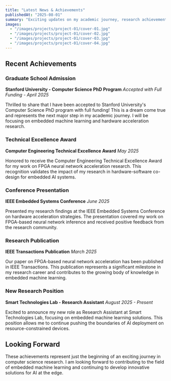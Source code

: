 ```yaml
---
title: "Latest News & Achievements"
publishedAt: "2025-08-01"
summary: "Exciting updates on my academic journey, research achievements, and professional milestones."
images:
  - "/images/projects/project-01/cover-01.jpg"
  - "/images/projects/project-01/cover-02.jpg"
  - "/images/projects/project-01/cover-03.jpg"
  - "/images/projects/project-01/cover-04.jpg"
---
```


## Recent Achievements

### Graduate School Admission
**Stanford University - Computer Science PhD Program**
*Accepted with Full Funding - April 2025*

Thrilled to share that I have been accepted to Stanford University's Computer Science PhD program with full funding! This is a dream come true and represents the next major step in my academic journey. I will be focusing on embedded machine learning and hardware acceleration research.

### Technical Excellence Award
**Computer Engineering Technical Excellence Award**
*May 2025*

Honored to receive the Computer Engineering Technical Excellence Award for my work on FPGA neural network acceleration research. This recognition validates the impact of my research in hardware-software co-design for embedded AI systems.

### Conference Presentation
**IEEE Embedded Systems Conference**
*June 2025*

Presented my research findings at the IEEE Embedded Systems Conference on hardware acceleration strategies. The presentation covered my work on FPGA-based neural network inference and received positive feedback from the research community.

### Research Publication
**IEEE Transactions Publication**
*March 2025*

Our paper on FPGA-based neural network acceleration has been published in IEEE Transactions. This publication represents a significant milestone in my research career and contributes to the growing body of knowledge in embedded machine learning.

### New Research Position
**Smart Technologies Lab - Research Assistant**
*August 2025 - Present*

Excited to announce my new role as Research Assistant at Smart Technologies Lab, focusing on embedded machine learning solutions. This position allows me to continue pushing the boundaries of AI deployment on resource-constrained devices.

## Looking Forward

These achievements represent just the beginning of an exciting journey in computer science research. I am looking forward to contributing to the field of embedded machine learning and continuing to develop innovative solutions for AI at the edge.
